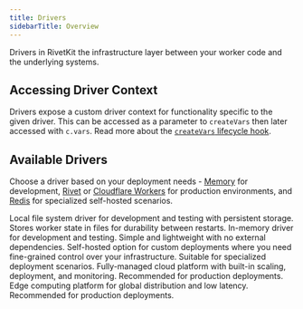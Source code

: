 ```yaml
---
title: Drivers
sidebarTitle: Overview
---
```



Drivers in RivetKit the infrastructure layer between your worker code and the underlying systems.

<DriverNote />

## Accessing Driver Context

Drivers expose a custom driver context for functionality specific to the given driver. This can be accessed as a parameter to `createVars` then later accessed with `c.vars`. Read more about the [`createVars` lifecycle hook](/concepts/lifecycle).

## Available Drivers

Choose a driver based on your deployment needs - [Memory](/drivers/memory) for development, [Rivet](/drivers/rivet) or [Cloudflare Workers](/drivers/cloudflare-workers) for production environments, and [Redis](/drivers/redis) for specialized self-hosted scenarios.

<CardGroup>
  <Card title="File System" href="/drivers/file-system">
    Local file system driver for development and testing with persistent storage. Stores worker state in files for durability between restarts.
  </Card>
  <Card title="Memory" href="/drivers/memory">
    In-memory driver for development and testing. Simple and lightweight with no external dependencies.
  </Card>
  <Card title="Redis" href="/drivers/redis">
    Self-hosted option for custom deployments where you need fine-grained control over your infrastructure. Suitable for specialized deployment scenarios.
  </Card>
  <Card title="Rivet" href="/drivers/rivet">
    Fully-managed cloud platform with built-in scaling, deployment, and monitoring. Recommended for production deployments.
  </Card>
  <Card title="Cloudflare Workers" href="/drivers/cloudflare-workers">
    Edge computing platform for global distribution and low latency. Recommended for production deployments.
  </Card>
</CardGroup>

